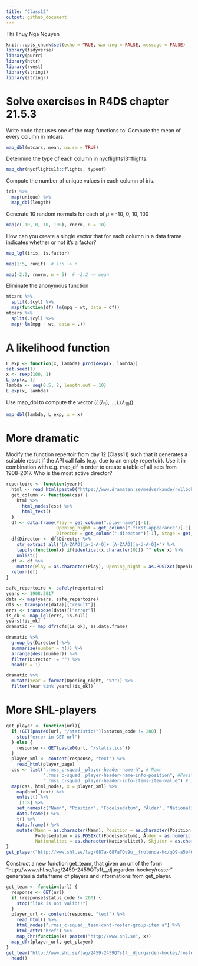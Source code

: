```yaml
---
title: "Class12"
output: github_document
---
```

Thi Thuy Nga Nguyen

```r
knitr::opts_chunk$set(echo = TRUE, warning = FALSE, message = FALSE)
library(tidyverse)
library(purrr)
library(httr)
library(rvest)
library(stringi)
library(stringr)
```

# Solve exercises in R4DS chapter 21.5.3
Write code that uses one of the map functions to: Compute the mean of every column in mtcars.

```r
map_dbl(mtcars, mean, na.rm = TRUE)
```

Determine the type of each column in nycflights13::flights.

```r
map_chr(nycflights13::flights, typeof)
```

Compute the number of unique values in each column of iris.

```r
iris %>%
  map(unique) %>%
  map_dbl(length)
```

Generate 10 random normals for each of $\mu$ = -10, 0, 10, 100

```r
map(c(-10, 0, 10, 100), rnorm, n = 10)
```

How can you create a single vector that for each column in a data frame indicates whether or not it’s a factor?

```r
map_lgl(iris, is.factor)

map(1:5, runif)  # 1:5 -> n

map(-2:2, rnorm, n = 5)  # -2:2 -> mean
```

Eliminate the anonymous function

```r
mtcars %>% 
  split(.$cyl) %>% 
  map(function(df) lm(mpg ~ wt, data = df))
mtcars %>% 
  split(.$cyl) %>%
  map(~lm(mpg ~ wt, data = .))
```

# A likelihood function

```r
L_exp <- function(x, lambda) prod(dexp(x, lambda))
set.seed(1)
x <- rexp(100, 1)
L_exp(x, 1)
lambda <- seq(0.5, 2, length.out = 10)
L_exp(x, lambda)
```

Use map_dbl to compute the vector $(L(\lambda_1),…,L(\lambda_{10}))$

```r
map_dbl(lambda, L_exp, x = x)
```


# More dramatic
Modify the function repertoir from day 12 (Class11) such that it generates a suitable result if the API call fails (e.g. due to an empty repertoir). Use it in combination with e.g. map_df in order to create a table of all sets from 1908-2017. Who is the most active director?

```r
repertoire <- function(year){
  html <- read_html(paste0("https://www.dramaten.se/medverkande/rollboken/?category=date&query=", year))
  get_column <- function(css) {
    html %>%
      html_nodes(css) %>%
      html_text()
  }
  df <- data.frame(Play = get_column(".play-name")[-1], 
                   Opening_night = get_column(".first-appearance")[-1],
                   Director = get_column(".director")[-1], Stage = get_column(".stage")[-1])
  df$Director <- df$Director %>%
    str_extract_all("[A-ZÄÅÖ][a-ö-A-Ö]+ [A-ZÄÅÖ][a-ö-A-Ö]+") %>%
    lapply(function(x) if(identical(x,character(0))) "" else x) %>%
    unlist()
  df <- df %>%
    mutate(Play = as.character(Play), Opening_night = as.POSIXct(Opening_night), Stage = as.character(Stage))
  return(df)
}

safe_repertoire <- safely(repertoire)
years <- 1908:2017
data <- map(years, safe_repertoire)
dfs <- transpose(data)[["result"]]
errs <- transpose(data)[["error"]]
is_ok <- map_lgl(errs, is.null)
years[!is_ok]
dramatic <- map_dfr(dfs[is_ok], as.data.frame)

dramatic %>%
  group_by(Director) %>%
  summarize(number = n()) %>%
  arrange(desc(number)) %>%
  filter(Director != "") %>%
  head(n = 1)

dramatic %>%
  mutate(Year = format(Opening_night, "%Y")) %>%
  filter(Year %in% years[!is_ok])
```


# More SHL-players

```r
get_player <- function(url){
  if (GET(paste0(url, "/statistics"))$status_code != 200) {
    stop("error in GET url")
  } else {
    response <- GET(paste0(url, "/statistics"))
  }
  player_xml <- content(response, "text") %>% 
    read_html(player_page)
  css <- list(".rmss_c-squad__player-header-name-h", # Namn
              ".rmss_c-squad__player-header-name-info-position", #Position
              ".rmss_c-squad__player-header-info-items-item-value") # Info
  map(css, html_nodes, x = player_xml) %>% 
    map(html_text) %>% 
    unlist() %>% 
    .[1:8] %>%
    set_names(c("Namn", "Position", "Födelsedatum", "Ålder", "Nationalitet", "Längd", "Vikt", "Skjuter")) %>%
    data.frame() %>%
    t() %>%
    data.frame() %>%
    mutate(Namn = as.character(Namn), Position = as.character(Position), 
           Födelsedatum = as.POSIXct(Födelsedatum), Ålder = as.numeric(Ålder),
           Nationalitet = as.character(Nationalitet), Skjuter = as.character(Skjuter))
}
get_player("http://www.shl.se/lag/087a-087aTQv9u__frolunda-hc/qQ9-a5b4QRqdS__ryan-lasch")
```

Construct a new function get_team, that given an url of the form "http://www.shl.se/lag/2459-2459QTs1f__djurgarden-hockey/roster" generates a  data.frame of players and informations from get_player.

```r
get_team <- function(url) {
  response <- GET(url)
  if (response$status_code != 200) {
    stop("link is not valid!!")
  }
  player_url <- content(response, "text") %>% 
    read_html() %>%
    html_nodes(".rmss_c-squad__team-cont-roster-group-item a") %>%
    html_attr("href") %>%
    map_chr(function(x) paste0("http://www.shl.se", x))
  map_dfr(player_url, get_player)
}
get_team("http://www.shl.se/lag/2459-2459QTs1f__djurgarden-hockey/roster") %>% 
  head()
```



